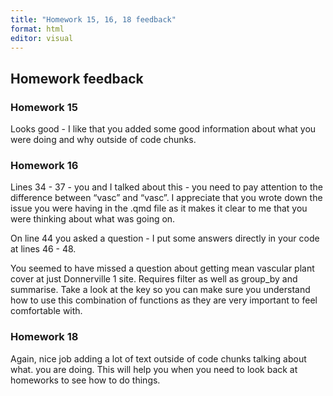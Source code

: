 ```yaml
---
title: "Homework 15, 16, 18 feedback"
format: html
editor: visual
---
```


## Homework feedback

### Homework 15

Looks good - I like that you added some good information about what you were doing and why outside of code chunks.

### Homework 16

Lines 34 - 37 - you and I talked about this - you need to pay attention to the difference between "vasc" and "vasc ". I appreciate that you wrote down the issue you were having in the .qmd file as it makes it clear to me that you were thinking about what was going on.

On line 44 you asked a question - I put some answers directly in your code at lines 46 - 48.

You seemed to have missed a question about getting mean vascular plant cover at just Donnerville 1 site. Requires filter as well as group_by and summarise. Take a look at the key so you can make sure you understand how to use this combination of functions as they are very important to feel comfortable with.

### Homework 18

Again, nice job adding a lot of text outside of code chunks talking about what. you are doing. This will help you when you need to look back at homeworks to see how to do things.
